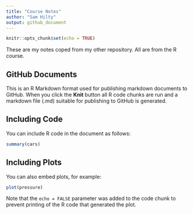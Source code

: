 ```yaml
---
title: "Course Notes"
author: "Sam Hilty"
output: github_document
---
```


```r
knitr::opts_chunk$set(echo = TRUE)
```

These are my notes coped from my other repository. All are from the R course. 


## GitHub Documents

This is an R Markdown format used for publishing markdown documents to GitHub. When you click the **Knit** button all R code chunks are run and a markdown file (.md) suitable for publishing to GitHub is generated.

## Including Code

You can include R code in the document as follows:

```r
summary(cars)
```

## Including Plots

You can also embed plots, for example:

```r
plot(pressure)
```

Note that the `echo = FALSE` parameter was added to the code chunk to prevent printing of the R code that generated the plot.
